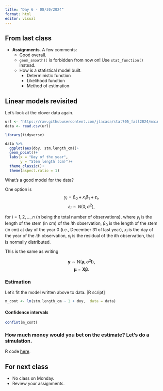 ```yaml
---
title: "Day 6 - 08/30/2024"
format: html
editor: visual
---
```


## From last class
- **Assignments**. A few comments:  
  - Good overall.  
  - `geom_smooth()` is forbidden from now on! Use `stat_function()` instead.  
  - How is a statistical model built.
    - Deterministic function
    - Likelihood function
    - Method of estimation
  
## Linear models revisited  

Let's look at the clover data again. 

```r
url <- "https://raw.githubusercontent.com/jlacasa/stat705_fall2024/main/classes/data/lotus_hw1.csv"
data <- read.csv(url)
```

```r
library(tidyverse)
```

```r
data %>% 
  ggplot(aes(doy, stm.length_cm))+
  geom_point()+
  labs(x = "Day of the year", 
       y = "Stem length (cm)")+
  theme_classic()+
  theme(aspect.ratio = 1)
```

What's a good model for the data?  

One option is 
$$y_i = \beta_0 + x_i \beta_1 + \varepsilon_i, $$
$$\varepsilon_i \sim N(0, \sigma^2),$$

for $i = 1, 2, ..., n$ (n being the total number of observations), where $y_i$ is the length of the stem (in cm) of the $i$th observation, $\beta_0$ is the length of the stem (in cm) at day of the year 0 (i.e., December 31 of last year), $x_i$ is the day of the year of the $i$th observation, $\varepsilon_i$ is the residual of the $i$th observation, that is normally distributed. 

This is the same as writing  

$$\mathbf{y} \sim \text{N}(\boldsymbol{\mu}, \sigma^2\mathbf{I}),$$
$$\boldsymbol{\mu}=\mathbf{X}\boldsymbol{\beta}.$$

### Estimation  

Let's fit the model written above to data. [R script]

```r
m_cont <- lm(stm.length_cm ~ 1 + doy,  data = data)
```

#### Confidence intervals  

```r
confint(m_cont)
```


### How much money would you bet on the estimate? Let's do a simulation.  
R code [here](https://github.com/jlacasa/stat705_fall2024/blob/main/classes/in_class_code/day5_simulation_example.qmd).  

## For next class  

- No class on Monday.  
- Review your assignments.

